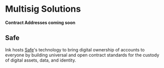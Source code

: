 # Multisig Solutions
**Contract Addresses coming soon**

## Safe
Ink hosts [Safe](https://docs.safe.global/home/what-is-safe)'s technology to bring digital ownership of accounts to everyone by building universal and open contract standards for the custody of digital assets, data, and identity.
